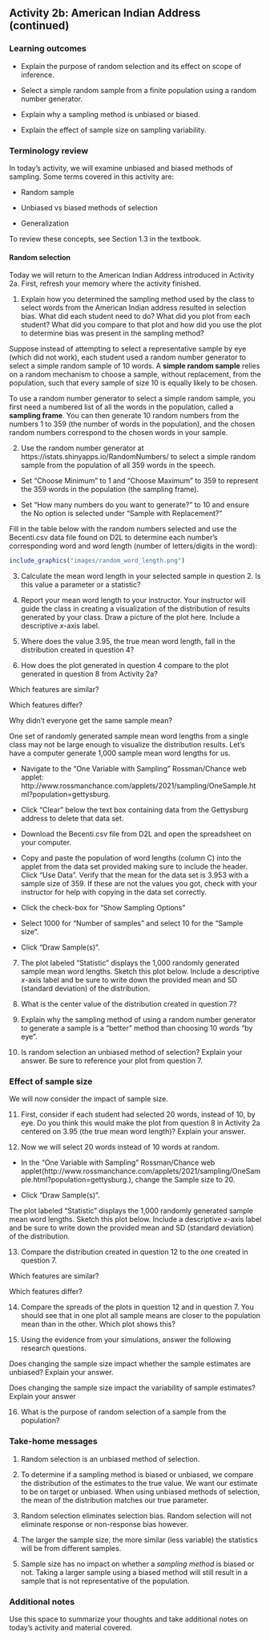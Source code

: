 ## Activity 2b: American Indian Address (continued)

\setstretch{1}

### Learning outcomes

* Explain the purpose of random selection and its effect on scope of inference.

* Select a simple random sample from a finite population using a random number generator. 

* Explain why a sampling method is unbiased or biased.

* Explain the effect of sample size on sampling variability.

### Terminology review

In today's activity, we will examine unbiased and biased methods of sampling. Some terms covered in this activity are:


* Random sample

* Unbiased vs biased methods of selection

* Generalization


To review these concepts, see Section 1.3 in the textbook. 

#### Random selection {-}

Today we will return to the American Indian Address introduced in Activity 2a.  First, refresh your memory where the activity finished.

1. Explain how you determined the sampling method used by the class to select words from the American Indian address resulted in selection bias.  What did each student need to do?  What did you plot from each student?  What did you compare to that plot and how did you use the plot to determine bias was present in the sampling method?
\vspace{1.5in}

Suppose instead of attempting to select a representative sample by eye (which did not work), each student used a random number generator to select a simple random sample of 10 words. A **simple random sample** relies on a random mechanism to choose a sample, without replacement, from the population, such that every sample of size 10 is equally likely to be chosen.

To use a random number generator to select a simple random sample, you first need a numbered list of all the words in the population, called a **sampling frame**. You can then generate 10 random numbers from the numbers 1 to 359 (the number of words in the population), and the chosen random numbers correspond to the chosen words in your sample.

2. Use the random number generator at https://istats.shinyapps.io/RandomNumbers/ to select a simple random sample from the population of all 359 words in the speech. 

* Set "Choose Minimum" to 1 and "Choose Maximum" to 359 to represent the 359 words in the population (the sampling frame).

* Set "How many numbers do you want to generate?" to 10 and ensure the No option is selected under "Sample with Replacement?" 

Fill in the table below with the random numbers selected and use the Becenti.csv data file found on D2L to determine each number’s corresponding word and word length (number of letters/digits in the word):

```r
include_graphics("images/random_word_length.png")
```

3. Calculate the mean word length in your selected sample in question 2. Is this value a parameter or a statistic?
\vspace{0.3in}

4. Report your mean word length to your instructor.  Your instructor will guide the class in creating a visualization of the distribution of results generated by your class. Draw a picture of the plot here. Include a descriptive $x$-axis label.
\vspace{1.7in}

5.  Where does the value 3.95, the true mean word length, fall in the distribution created in question 4?
\vspace{0.3in}

\newpage

6. How does the plot generated in question 4 compare to the plot generated in question 8 from Activity 2a? 

\rgi Which features are similar?  
\vspace{0.4in}

\rgi Which features differ? 

\vspace{0.4in}

\rgi Why didn’t everyone get the same sample mean?
\vspace{0.4in}

One set of randomly generated sample mean word lengths from a single class may not be large enough to visualize the distribution results. Let’s have a computer generate 1,000 sample mean word lengths for us.

*  Navigate to the “One Variable with Sampling” Rossman/Chance web applet: http://www.rossmanchance.com/applets/2021/sampling/OneSample.html?population=gettysburg.

*  Click "Clear" below the text box containing data from the Gettysburg address to delete that data set.

*  Download the Becenti.csv file from D2L and open the spreadsheet on your computer.

*  Copy and paste the population of word lengths (column C) into the applet from the data set provided making sure to include the header.  Click "Use Data".  Verify that the mean for the data set is 3.953 with a sample size of 359.  If these are not the values you got, check with your instructor for help with copying in the data set correctly.

*  Click the check-box for "Show Sampling Options"

*  Select 1000 for "Number of samples" and select 10 for the "Sample size".  

*  Click “Draw Sample(s)”.

7. The plot labeled “Statistic” displays the 1,000 randomly generated sample mean word lengths. Sketch this plot below. Include a descriptive $x$-axis label and be sure to write down the provided mean and SD (standard deviation) of the distribution.
\vspace{1.5in}

8. What is the center value of the distribution created in question 7?
\vspace{0.3in}

\newpage

9. Explain why the sampling method of using a random number generator to generate a sample is a "better" method than choosing 10 words “by eye”.
\vspace{0.8in}

10.  Is random selection an unbiased method of selection?  Explain your answer. Be sure to reference your plot from question 7.
\vspace{0.5in}


### Effect of sample size {-}

We will now consider the impact of sample size.

11. First, consider if each student had selected 20 words, instead of 10, by eye. Do you think this would make the plot from question 8 in Activity 2a centered on 3.95 (the true mean word length)?  Explain your answer.
\vspace{0.4in}

12. Now we will select 20 words instead of 10 words at random.

*  In the "One Variable with Sampling” Rossman/Chance web applet(http://www.rossmanchance.com/applets/2021/sampling/OneSample.html?population=gettysburg.), change the Sample size to 20.

*  Click “Draw Sample(s)”.

The plot labeled “Statistic” displays the 1,000 randomly generated sample mean word lengths. Sketch this plot below.  Include a descriptive $x$-axis label and be sure to write down the provided mean and SD (standard deviation) of the distribution.
\vspace{1.6in}

13.  Compare the distribution created in question 12 to the one created in question 7.  

\rgi Which features are similar?  
\vspace{0.3in}

\rgi Which features differ? 

\vspace{0.3in}

\newpage

14. Compare the spreads of the plots in question 12 and in question 7. You should see that in one plot all sample means are closer to the population mean than in the other. Which plot shows this?
\vspace{0.4in}

15. Using the evidence from your simulations, answer the following research questions.

\rgi Does changing the sample size impact whether the sample estimates are unbiased? Explain your answer.
\vspace{0.5in}

\rgi Does changing the sample size impact the variability of sample estimates? Explain your answer
\vspace{0.5in}

16.  What is the purpose of random selection of a sample from the population? 

\vspace{0.8in}

### Take-home messages

1.	Random selection is an unbiased method of selection.

2. To determine if a sampling method is biased or unbiased, we compare the distribution of the estimates to the true value. We want our estimate to be on target or unbiased.  When using unbiased methods of selection, the mean of the distribution matches our true parameter.

3. Random selection eliminates selection bias.  Random selection will not eliminate response or non-response bias however.

4. The larger the sample size, the more similar (less variable) the statistics will be from different samples.  

5. Sample size has no impact on whether a *sampling method* is biased or not. Taking a larger sample using a biased method will still result in a sample that is not representative of the population.

### Additional notes

Use this space to summarize your thoughts and take additional notes on today's activity and material covered.

\newpage
